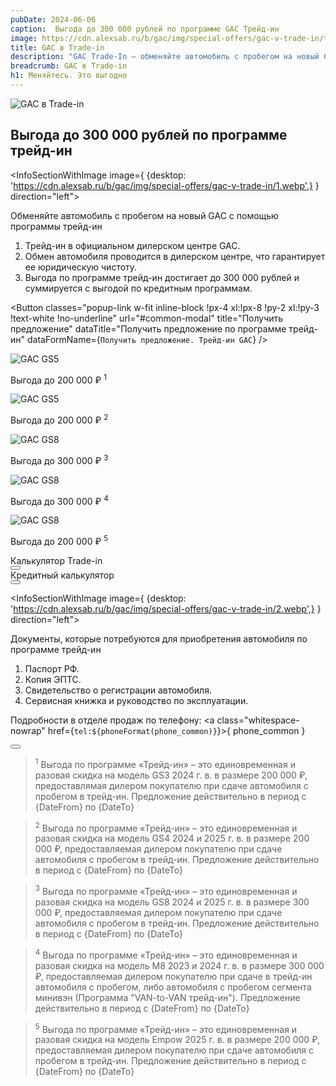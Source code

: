 ```yaml
---
pubDate: 2024-06-06
caption:  Выгода до 300 000 рублей по программе GAC Трейд-ин
image: https://cdn.alexsab.ru/b/gac/img/special-offers/gac-v-trade-in/thumb.webp
title: GAC в Trade-in
description: "GAC Trade-In – обменяйте автомобиль с пробегом на новый GAC с помощью программы трейд-ин. Выгода по программе трейд-ин достигает до 300 000 рублей и суммируется с выгодой по кредитным программам"
breadcrumb: GAC в Trade-in
h1: Меняйтесь. Это выгодно
---
```


 
<picture>
	<source media="(min-width: 768px)" srcset="https://cdn.alexsab.ru/b/gac/img/special-offers/gac-v-trade-in/banner.webp" />
	<source media="(min-width: 320px)" srcset="https://cdn.alexsab.ru/b/gac/img/special-offers/gac-v-trade-in/thumb.webp" />
	<img src="https://cdn.alexsab.ru/b/gac/img/special-offers/gac-v-trade-in/banner.webp" class="" alt="GAC в Trade-in" />
</picture>

<h2 class="text-center mt-14">Выгода до 300 000 рублей по программе трейд-ин</h2>

<InfoSectionWithImage 
	image={ {desktop: 'https://cdn.alexsab.ru/b/gac/img/special-offers/gac-v-trade-in/1.webp',} } direction="left">
	<div class="text-xl sm:text-2xl xl:text-3xl font-bold mb-7">Обменяйте автомобиль с&nbsp;пробегом на&nbsp;новый GAC с&nbsp;помощью программы трейд-ин</div>
	<ol class="list-decimal space-y-6 pl-5 *:text-base *:sm:text-xl !mb-6 sm:!mb-10">
		<li>Трейд-ин в официальном дилерском центре GAC.</li>
		<li>Обмен автомобиля проводится в дилерском центре, что гарантирует ее юридическую чистоту.</li>
		<li>Выгода по программе трейд-ин достигает до 300 000 рублей и суммируется с выгодой по кредитным программам.</li>
	</ol>
	<Button 
		classes="popup-link w-fit inline-block !px-4 xl:!px-8 !py-2 xl:!py-3 !text-white !no-underline" 
		url="#common-modal" 
		title="Получить предложение"
		dataTitle="Получить предложение по программе трейд-ин"
		dataFormName={`Получить предложение. Трейд-ин GAC`}
	/>
</InfoSectionWithImage>

<div class="flex flex-row flex-wrap justify-center mb-10 sm:mb-20 gap-x-5 gap-y-7">
	<div class="text-center flex-[0_0_auto] max-w-[283px] w-full">	
		<img src="https://cdn.alexsab.ru/b/gac/img/special-offers/gac-v-trade-in/gs3.webp" class="max-w-full" alt="GAC GS5" />
		<p class="font-medium">Выгода до <span class="text-accent-500">200 000 ₽</span> <sup>1</sup></p>
	</div>
	<div class="text-center flex-[0_0_auto] max-w-[283px] w-full">	
		<img src="https://cdn.alexsab.ru/b/gac/img/special-offers/gac-v-trade-in/gs4.webp" class="max-w-full" alt="GAC GS5" />
		<p class="font-medium">Выгода до <span class="text-accent-500">200 000 ₽</span> <sup>2</sup></p>
	</div>
	<div class="text-center flex-[0_0_auto] max-w-[283px] w-full">	
		<img src="https://cdn.alexsab.ru/b/gac/img/special-offers/gac-v-trade-in/gs8.webp" class="max-w-full" alt="GAC GS8" />
		<p class="font-medium">Выгода до <span class="text-accent-500">300 000 ₽</span> <sup>3</sup></p>
	</div>
	<div class="text-center flex-[0_0_auto] max-w-[283px] w-full">	
		<img src="https://cdn.alexsab.ru/b/gac/img/special-offers/gac-v-trade-in/m8.webp" class="max-w-full" alt="GAC GS8" />
		<p class="font-medium">Выгода до <span class="text-accent-500">300 000 ₽</span> <sup>4</sup></p>
	</div>
	<div class="text-center flex-[0_0_auto] max-w-[283px] w-full">	
		<img src="https://cdn.alexsab.ru/b/gac/img/special-offers/gac-v-trade-in/empow.webp" class="max-w-full" alt="GAC GS8" />
		<p class="font-medium">Выгода до <span class="text-accent-500">200 000 ₽</span> <sup>5</sup></p>
	</div>
</div>

<div class="flex flex-col md:flex-row mb-10 sm:mb-20 gap-10">
	<div class="flex items-center justify-between p-4 sm:p-10 bg-gray-100 flex-1">
		<div class="text-xs sm:text-xl font-bold">Калькулятор Trade-in</div>
		<Button 
			classes="popup-link inline-block w-fit !px-4 xl:!px-8 !py-2 xl:!py-3 !mb-0 !text-white !no-underline !text-xs sm:!text-base" 
			url="#common-modal" 
			title="Оценить автомобиль"
			dataTitle="Оценить автомобиль"
			dataFormName={`Оценить автомобиль. Trade-in GAC`}
		/>
	</div>
	<div class="flex items-center justify-between p-4 sm:p-10 bg-gray-100 flex-1">
		<div class="text-xs sm:text-xl font-bold">Кредитный калькулятор</div>
		<Button 
			classes="popup-link inline-block w-fit !px-4 xl:!px-8 !py-2 xl:!py-3 !mb-0 !text-white !no-underline !text-xs sm:!text-base" 
			url="#common-modal" 
			title="Рассчитать платеж"
			dataTitle="Получить предложение по кредиту"
			dataFormName={`Получить предложение по кредиту. Trade-in GAC`}
		/>
	</div>
</div>

<InfoSectionWithImage 
	image={ {desktop: 'https://cdn.alexsab.ru/b/gac/img/special-offers/gac-v-trade-in/2.webp',} } direction="left">
	<div class="text-xl sm:text-2xl xl:text-3xl font-bold mb-7">Документы, которые потребуются для приобретения автомобиля по программе трейд-ин</div>
	<ol class="list-decimal space-y-6 pl-5 *:text-base *:sm:text-xl">
		<li>Паспорт РФ.</li>
		<li>Копия ЭПТС.</li>
		<li>Свидетельство о регистрации автомобиля.</li>
		<li>Сервисная книжка и руководство по эксплуатации.</li>
	</ol>
</InfoSectionWithImage>

Подробности в отделе продаж по телефону: <a class="whitespace-nowrap" href={`tel:${phoneFormat(phone_common)}`}>{ phone_common }</a>

<div class="my-10">
	<Button 
		classes="popup-link block w-fit !px-4 xl:!px-8 !py-2 xl:!py-3 !text-white !no-underline" 
		url="#common-modal" 
		title="Подробнее"
		dataTitle="Заказать обратный звонок"
		dataFormName={`Подробнее. Трейд-ин GAC`}
	/>
</div>

> <sup>1</sup> Выгода по программе «Трейд-ин» – это единовременная и разовая скидка на модель GS3 2024 г. в. в размере 200 000 ₽, предоставлямая дилером покупателю при сдаче автомобиля с пробегом в трейд-ин. Предложение действительно в период с {DateFrom} по {DateTo}

> <sup>2</sup> Выгода по программе «Трейд-ин» – это единовременная и разовая скидка на модель GS4 2024 и 2025 г. в. в размере 200 000 ₽, предоставляемая дилером покупателю при сдаче автомобиля с пробегом в трейд-ин. Предложение действительно в период с {DateFrom} по {DateTo}

> <sup>3</sup> Выгода по программе «Трейд-ин» – это единовременная и разовая скидка на модель GS8 2024 и 2025 г. в. в размере 300 000 ₽, предоставляемая дилером покупателю при сдаче автомобиля с пробегом в трейд-ин. Предложение действительно в период с {DateFrom} по {DateTo}

> <sup>4</sup> Выгода по программе «Трейд-ин» – это единовременная и разовая скидка на модель M8 2023 и 2024 г. в. в размере 300 000 ₽, предоставляемая дилером покупателю при сдаче в трейд-ин автомобиля с пробегом, либо автомобиля с пробегом сегмента минивэн (Программа "VAN-to-VAN трейд-ин"). Предложение действительно в период с {DateFrom} по {DateTo}

> <sup>5</sup> Выгода по программе «Трейд-ин» – это единовременная и разовая скидка на модель Empow 2025 г. в. в размере 200 000 ₽, предоставляемая дилером покупателю при сдаче автомобиля с пробегом в трейд-ин. Предложение действительно в период с {DateFrom} по {DateTo}
